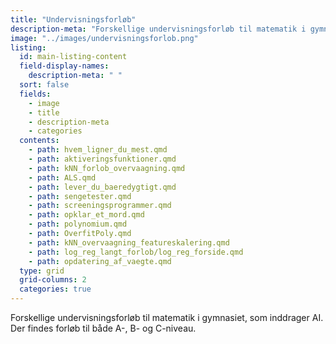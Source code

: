 ```yaml
---
title: "Undervisningsforløb"
description-meta: "Forskellige undervisningsforløb til matematik i gymnasiet, som inddrager AI."
image: "../images/undervisningsforlob.png"
listing:
  id: main-listing-content
  field-display-names:
    description-meta: " "
  sort: false
  fields: 
    - image
    - title
    - description-meta
    - categories
  contents: 
    - path: hvem_ligner_du_mest.qmd
    - path: aktiveringsfunktioner.qmd 
    - path: kNN_forlob_overvaagning.qmd
    - path: ALS.qmd
    - path: lever_du_baeredygtigt.qmd
    - path: sengetester.qmd
    - path: screeningsprogrammer.qmd 
    - path: opklar_et_mord.qmd 
    - path: polynomium.qmd
    - path: OverfitPoly.qmd
    - path: kNN_overvaagning_featureskalering.qmd   
    - path: log_reg_langt_forlob/log_reg_forside.qmd 
    - path: opdatering_af_vaegte.qmd
  type: grid
  grid-columns: 2
  categories: true
---
```


Forskellige undervisningsforløb til matematik i gymnasiet, som inddrager AI. Der findes forløb til både A-, B- og C-niveau.

::: {#main-listing-content}
:::
